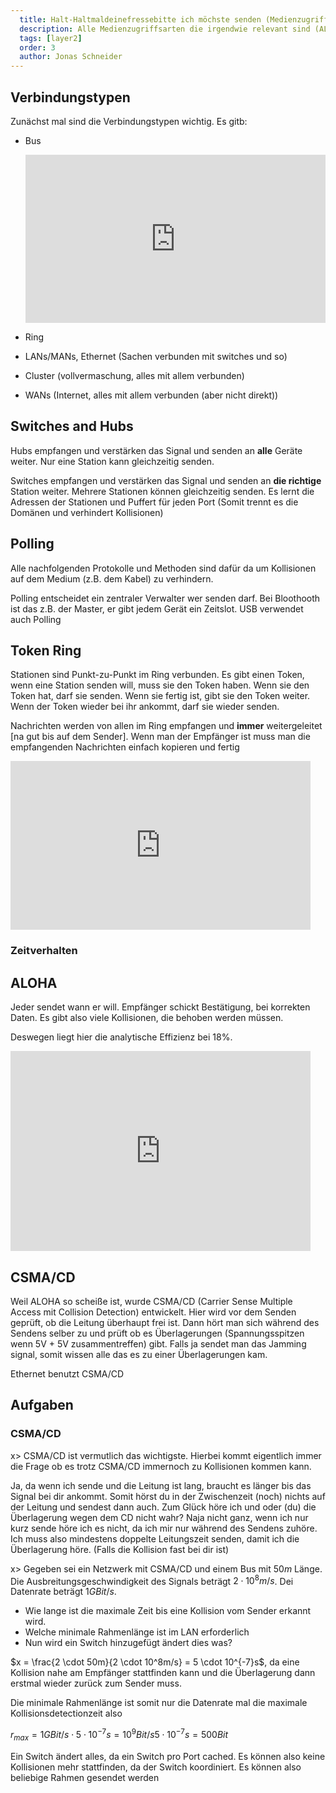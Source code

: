 ```yaml
---
  title: Halt-Haltmaldeinefressebitte ich möchste senden (Medienzugriff)
  description: Alle Medienzugriffsarten die irgendwie relevant sind (ALOHA, Token Ring, CSMA/CD)
  tags: [layer2]
  order: 3
  author: Jonas Schneider
---
```


## Verbindungstypen

Zunächst mal sind die Verbindungstypen wichtig.
Es gitb:

- Bus

  <iframe
    src="https://giphy.com/embed/NktFjqntkZQbe"
    width="100%"
    height="269"
    frameBorder="0"
    className="giphy-embed custom-aspect"
    allowFullScreen
  ></iframe>

- Ring
- LANs/MANs, Ethernet (Sachen verbunden mit switches und so)
- Cluster (vollvermaschung, alles mit allem verbunden)
- WANs (Internet, alles mit allem verbunden (aber nicht direkt))

## Switches and Hubs

Hubs empfangen und verstärken das Signal und senden an **alle** Geräte weiter. Nur eine Station kann gleichzeitig senden.

Switches empfangen und verstärken das Signal und senden an **die richtige** Station weiter. Mehrere Stationen können gleichzeitig senden.
Es lernt die Adressen der Stationen und Puffert für jeden Port (Somit trennt es die Domänen und verhindert Kollisionen)

## Polling

Alle nachfolgenden Protokolle und Methoden sind dafür da um Kollisionen auf dem Medium (z.B. dem Kabel) zu verhindern.

Polling entscheidet ein zentraler Verwalter wer senden darf. Bei Bloothooth ist das z.B. der Master, er gibt jedem Gerät ein Zeitslot. USB verwendet auch Polling

## Token Ring

Stationen sind Punkt-zu-Punkt im Ring verbunden. Es gibt einen Token, wenn eine Station senden will, muss sie den Token haben.
Wenn sie den Token hat, darf sie senden. Wenn sie fertig ist, gibt sie den Token weiter. Wenn der Token wieder bei ihr ankommt, darf sie wieder senden.

Nachrichten werden von allen im Ring empfangen und **immer** weitergeleitet [na gut bis auf dem Sender]. Wenn man der Empfänger ist muss man die empfangenden Nachrichten einfach kopieren und fertig

<iframe
  src="https://giphy.com/embed/YcFOfbeTcHtVS"
  width="480"
  height="270"
  frameBorder="0"
  className="giphy-embed"
  allowFullScreen
></iframe>

### Zeitverhalten

## ALOHA

Jeder sendet wann er will. Empfänger schickt Bestätigung, bei korrekten Daten. Es gibt also viele Kollisionen, die behoben werden müssen.

Deswegen liegt hier die analytische Effizienz bei 18%.

<iframe
  src="https://giphy.com/embed/LZQsVAzgB6sE0"
  width="480"
  height="320"
  frameBorder="0"
  className="giphy-embed"
  allowFullScreen
></iframe>

## CSMA/CD

Weil ALOHA so scheiße ist, wurde CSMA/CD (Carrier Sense Multiple Access mit Collision Detection) entwickelt.
Hier wird vor dem Senden geprüft, ob die Leitung überhaupt frei ist.
Dann hört man sich während des Sendens selber zu und prüft ob es Überlagerungen (Spannungsspitzen wenn 5V + 5V zusammentreffen) gibt.
Falls ja sendet man das Jamming signal, somit wissen alle das es zu einer Überlagerungen kam.

Ethernet benutzt CSMA/CD

## Aufgaben

### CSMA/CD

x> CSMA/CD ist vermutlich das wichtigste. Hierbei kommt eigentlich immer die Frage ob es trotz CSMA/CD immernoch zu Kollisionen kommen kann.

<Spoiler>
  Ja, da wenn ich sende und die Leitung ist lang, braucht es länger bis das
  Signal bei dir ankommt. Somit hörst du in der Zwischenzeit (noch) nichts auf
  der Leitung und sendest dann auch. Zum Glück höre ich und oder (du) die
  Überlagerung wegen dem CD nicht wahr? Naja nicht ganz, wenn ich nur kurz sende
  höre ich es nicht, da ich mir nur während des Sendens zuhöre. Ich muss also
  mindestens doppelte Leitungszeit senden, damit ich die Überlagerung höre.
  (Falls die Kollision fast bei dir ist)
</Spoiler>

x> Gegeben sei ein Netzwerk mit CSMA/CD und einem Bus mit $50m$ Länge. Die Ausbreitungsgeschwindigkeit des Signals beträgt $2 \cdot 10^8m/s$. Dei Datenrate beträgt $1 GBit/s$.

- Wie lange ist die maximale Zeit bis eine Kollision vom Sender erkannt wird.
- Welche minimale Rahmenlänge ist im LAN erforderlich
- Nun wird ein Switch hinzugefügt ändert dies was?

<Spoiler>
$x = \frac{2 \cdot 50m}{2 \cdot 10^8m/s} = 5 \cdot 10^{-7}s$, da eine Kollision nahe am Empfänger stattfinden kann und die Überlagerung dann erstmal wieder zurück zum Sender muss.

Die minimale Rahmenlänge ist somit nur die Datenrate mal die maximale Kollisionsdetectionzeit also

$r_{max} = 1 GBit/s \cdot 5 \cdot 10^{-7}s = 10^9 Bit/s 5 \cdot 10^{-7}s = 500 Bit$

Ein Switch ändert alles, da ein Switch pro Port cached. Es können also keine Kollisionen mehr stattfinden, da der Switch koordiniert. Es können also beliebige Rahmen gesendet werden

</Spoiler>

